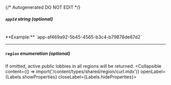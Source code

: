 {/* Autogenerated DO NOT EDIT  */}

##### `appId` _string (optional)_
<br/>
**Example:** `app-af469a92-5b45-4565-b3c4-b79878de67d2`

---
##### `region` _enumeration (optional)_
If omitted, active public lobbies in all regions will be returned.
<Collapsible content={() => import('/content/types/shared/region/curl.mdx')} openLabel={Labels.showProperties} closeLabel={Labels.hideProperties}>
</Collapsible>


